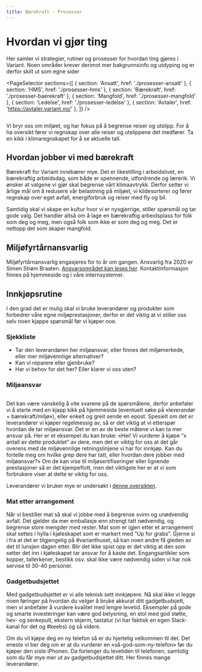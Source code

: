 ```yaml
---
title: Bærekraft - Prosesser
---
```



# Hvordan vi gjør ting

Her samler vi strategier, rutiner og prosesser for hvordan ting gjøres i Variant. Noen områder krever derimot mer bakgrunnsinfo og utdyping og er derfor skilt ut som egne sider

<PageSelector
  sections={[
    { section: 'Ansatt', href: './prosesser-ansatt' },
    { section: 'HMS', href: './prosesser-hms' },
    { section: 'Bærekraft', href: './prosesser-baerekraft' },
    { section: 'Mangfold', href: './prosesser-mangfold' },
    { section: 'Ledelse', href: './prosesser-ledelse' },
    { section: 'Avtaler', href: 'https://avtaler.variant.no/' },
  ]}
/>

<img
  src="./assets/illustrations/baerekraft-icon-1.svg"
  role="none"
  alt=""
  className="illustration illustration--right"
/>

Vi bryr oss om miljøet, og har fokus på å begrense reiser og utslipp. For å ha oversikt fører vi regnskap over alle reiser og utslippene det medfører. Ta en kikk i klimaregnskapet for å se aktuelle tall.

<IllustrasjonListLink
  text="Registrer reiseutslipp"
  figureName="leaf"
  href="https://dash.variant.no/climate/registration"
/>
<IllustrasjonListLink
  text="Se klimaregnskap"
  figureName="leaf"
  href="https://varianttrh.sharepoint.com/:x:/r/_layouts/15/Doc.aspx?sourcedoc=%7BDEA0DAC0-2495-486E-9AAD-3F5C285122C9%7D&file=Karbonregnskap%202021.xlsx&action=default&mobileredirect=true&cid=9d35a231-8702-4ff1-ad6f-681a612377e4"
/>

## Hvordan jobber vi med bærekraft

Bærekraft for Variant innebærer mye. Det er likestilling i arbeidslivet, en bærekraftig arbeidsdag, som både er spennende, utfordrende og lærerik. Vi ønsker at valgene vi gjør skal begrense vårt klimaavtrykk. Derfor setter vi årlige mål om å redusere vår belastning på miljøet, vi kildesorterer og fører regnskap over eget avfall, energiforbruk og reiser med fly og bil.

Samtidig skal vi skape en kultur hvor vi er nysgjerrige, stiller spørsmål og tar gode valg. Det handler altså om å lage en bærekraftig arbeidsplass for folk som deg og meg, men også folk som ikke er som deg og meg. Det er nettopp det som skaper mangfold.

## Miljøfyrtårnansvarlig

Miljøfyrtårnansvarlig engasjeres for to år om gangen. Ansvarlig fra 2020 er Simen Strøm Braaten. [Ansvarsområdet kan leses her](https://varianttrh.sharepoint.com/:w:/g/EV8J0KoqPHxKndxz1qAZpPQBFFd938unI7nvt0Ljf4ySpg?e=Ig4lcO). Kontaktinformasjon finnes på hjemmeside og i våre internsystemer.

## Innkjøpsrutine

I den grad det er mulig skal vi bruke leverandører og produkter som forbedrer våre egne miljøprestasjoner, derfor er det viktig at vi stiller oss selv noen kjappe spørsmål før vi kjøper noe.

### Sjekkliste

- Tar den leverandøren her miljøansvar, eller finnes det miljømerkede, eller mer miljøvennlige alternativer?
- Kan vi reparere eller gjenbruke?
- Har vi behov for det her? Eller klarer vi oss uten?

### Miljøansvar

<img
  src="./assets/illustrations/carLeft.svg"
  role="none"
  alt=""
  className="illustration illustration--right"
/>

Det kan være vanskelig å vite svarene på de spørsmålene, derfor anbefaler vi å starte med en kjapp kikk på hjemmesida (eventuelt søke på «leverandør + bærekraft/miljø»), eller enkelt og greit sende en epost. Spesielt om det er leverandører vi kjøper regelmessig av, så er det viktig at vi etterspør hvordan de tar miljøansvar. Det er en av de beste måtene vi kan ta mer ansvar på. Her er et eksempel du kan bruke: «Hei! Vi vurderer å kjøpe “x antall av dette produktet” av dere, men det er viktig for oss at det går overens med de miljøvennlige retningslinjene vi har for innkjøp. Kan du fortelle meg om hvilke grep dere har tatt, eller hvordan dere jobber med miljøansvar?» Om de kan vise til miljøsertifiseringer eller lignende prestasjoner så er det kjempeflott, men det viktigste her er at vi som forbrukere viser at dette er viktig for oss.

Leverandører vi bruker mye er undersøkt i [denne oversikten](https://varianttrh.sharepoint.com/:x:/r/Delte%20dokumenter/B%C3%A6rekraft/Milj%C3%B8fyrt%C3%A5rnsertifisering/2020/Utfylte%20dokumenter/Kartlegging%20av%20leverand%C3%B8rer%20og%20milj%C3%B8status.xlsx?d=w0348f1e2895146469c9b324c4d7a0b56&csf=1&web=1&e=voSKdV).

### Mat etter arrangement

Når vi bestiller mat så skal vi jobbe med å begrense svinn og unødvendig avfall. Det gjelder da mer emballasje enn strengt tatt nødvendig, og begrense store mengder med rester. Mat som er igjen etter et arrangement skal settes i hylla i kjøleskapet som er markert med “Up for grabs”. Gjerne si i fra at det er tilgjengelig på #varianthuset, så kan noen andre få gleden av det til lunsjen dagen etter. Blir det ikke spist opp er det viktig at den som setter det inn i kjøleskapet tar ansvar for å kaste det. Engangsartikler som kopper, tallerkener, bestikk osv. skal ikke være nødvendig siden vi har nok servise til 30-40 personer.

### Gadgetbudsjettet

Med gadgetbudsjettet er vi alle teknisk sett innkjøpere. Nå skal ikke vi legge noen føringer på hvordan du
velger å bruke akkurat ditt gadgetbudsjett, men vi anbefaler å vurdere kvalitet med lengre levetid.
Eksempler på gode og smarte investeringer kan være god belysning, en stol med god støtte, hev- og senkepult,
ekstern skjerm, tastatur (vi har faktisk en egen Slack-kanal for det og #keebs) og så videre.

Om du vil kjøpe deg en ny telefon så er du hjertelig velkommen til det. Det eneste vi ber deg om er at du
vurderer en «så-god-som-ny-telefon» før du kjøper den siste iPhonen. Da forlenger du levetiden til telefonen,
samtidig som du får mye mer ut av gadgetbudsjettet ditt. Her finnes mange leverandører.

<img
  src="./assets/illustrations/baerekraft-icon-2.svg"
  role="none"
  alt=""
  className="illustration illustration--left"
/>
